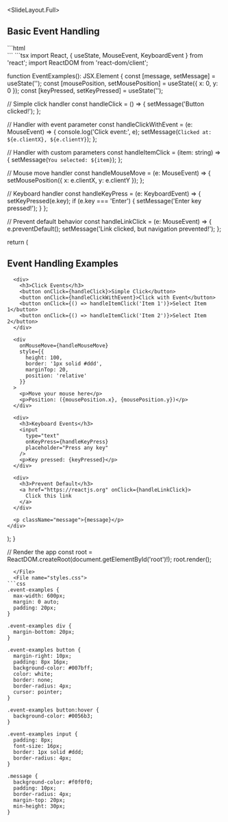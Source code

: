 
<SlideLayout.Full>
## Basic Event Handling

<CodeDisplay>
  <File name="index.html">
```html
<!DOCTYPE html>
<html lang="en">
<head>
    <meta charset="UTF-8">
    <meta name="viewport" content="width=device-width, initial-scale=1.0">
    <title>React Events</title>
</head>
<body>
    <div id="root"></div>
    <script type="module" src="./App.tsx"></script>
</body>
</html>
```
  </File>
  <File name="App.tsx">
```tsx
import React, { useState, MouseEvent, KeyboardEvent } from 'react';
import ReactDOM from 'react-dom/client';

function EventExamples(): JSX.Element {
  const [message, setMessage] = useState('');
  const [mousePosition, setMousePosition] = useState({ x: 0, y: 0 });
  const [keyPressed, setKeyPressed] = useState('');

  // Simple click handler
  const handleClick = () => {
    setMessage('Button clicked!');
  };

  // Handler with event parameter
  const handleClickWithEvent = (e: MouseEvent<HTMLButtonElement>) => {
    console.log('Click event:', e);
    setMessage(`Clicked at: ${e.clientX}, ${e.clientY}`);
  };

  // Handler with custom parameters
  const handleItemClick = (item: string) => {
    setMessage(`You selected: ${item}`);
  };

  // Mouse move handler
  const handleMouseMove = (e: MouseEvent<HTMLDivElement>) => {
    setMousePosition({ x: e.clientX, y: e.clientY });
  };

  // Keyboard handler
  const handleKeyPress = (e: KeyboardEvent<HTMLInputElement>) => {
    setKeyPressed(e.key);
    if (e.key === 'Enter') {
      setMessage('Enter key pressed!');
    }
  };

  // Prevent default behavior
  const handleLinkClick = (e: MouseEvent<HTMLAnchorElement>) => {
    e.preventDefault();
    setMessage('Link clicked, but navigation prevented!');
  };

  return (
    <div className="event-examples">
      <h2>Event Handling Examples</h2>
      
      <div>
        <h3>Click Events</h3>
        <button onClick={handleClick}>Simple Click</button>
        <button onClick={handleClickWithEvent}>Click with Event</button>
        <button onClick={() => handleItemClick('Item 1')}>Select Item 1</button>
        <button onClick={() => handleItemClick('Item 2')}>Select Item 2</button>
      </div>

      <div
        onMouseMove={handleMouseMove}
        style={{
          height: 100,
          border: '1px solid #ddd',
          marginTop: 20,
          position: 'relative'
        }}
      >
        <p>Move your mouse here</p>
        <p>Position: ({mousePosition.x}, {mousePosition.y})</p>
      </div>

      <div>
        <h3>Keyboard Events</h3>
        <input
          type="text"
          onKeyPress={handleKeyPress}
          placeholder="Press any key"
        />
        <p>Key pressed: {keyPressed}</p>
      </div>

      <div>
        <h3>Prevent Default</h3>
        <a href="https://reactjs.org" onClick={handleLinkClick}>
          Click this link
        </a>
      </div>

      <p className="message">{message}</p>
    </div>
  );
}

// Render the app
const root = ReactDOM.createRoot(document.getElementById('root')!);
root.render(<EventExamples />);
```
  </File>
  <File name="styles.css">
```css
.event-examples {
  max-width: 600px;
  margin: 0 auto;
  padding: 20px;
}

.event-examples div {
  margin-bottom: 20px;
}

.event-examples button {
  margin-right: 10px;
  padding: 8px 16px;
  background-color: #007bff;
  color: white;
  border: none;
  border-radius: 4px;
  cursor: pointer;
}

.event-examples button:hover {
  background-color: #0056b3;
}

.event-examples input {
  padding: 8px;
  font-size: 16px;
  border: 1px solid #ddd;
  border-radius: 4px;
}

.message {
  background-color: #f0f0f0;
  padding: 10px;
  border-radius: 4px;
  margin-top: 20px;
  min-height: 30px;
}
```
  </File>
</CodeDisplay>
</SlideLayout.Full>